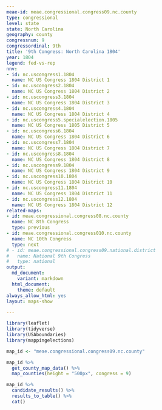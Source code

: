 ```yaml
---
meae-id: meae.congressional.congress09.nc.county
type: congressional
level: state
state: North Carolina
geography: county
congressnum: 9
congressordinal: 9th
title: '9th Congress: North Carolina 1804'
year: 1804
legend: fed-vs-rep
nnv:
- id: nc.uscongress1.1804
  name: NC US Congress 1804 District 1
- id: nc.uscongress2.1804
  name: NC US Congress 1804 District 2
- id: nc.uscongress3.1804
  name: NC US Congress 1804 District 3
- id: nc.uscongress4.1804
  name: NC US Congress 1804 District 4
- id: nc.uscongress5.specialelection.1805
  name: NC US Congress 1805 District 5
- id: nc.uscongress6.1804
  name: NC US Congress 1804 District 6
- id: nc.uscongress7.1804
  name: NC US Congress 1804 District 7
- id: nc.uscongress8.1804
  name: NC US Congress 1804 District 8
- id: nc.uscongress9.1804
  name: NC US Congress 1804 District 9
- id: nc.uscongress10.1804
  name: NC US Congress 1804 District 10
- id: nc.uscongress11.1804
  name: NC US Congress 1804 District 11
- id: nc.uscongress12.1804
  name: NC US Congress 1804 District 12
related-maps:
- id: meae.congressional.congress08.nc.county
  name: NC 8th Congress
  type: previous
- id: meae.congressional.congress010.nc.county
  name: NC 10th Congress
  type: next
# - id: meae.congressional.congress09.national.district
#   name: National 9th Congress
#   type: national
output:
  md_document:
    variant: markdown
  html_document:
    theme: default
always_allow_html: yes
layout: maps-show

---
```


```r
library(leaflet)
library(tidyverse)
library(USAboundaries)
library(mappingelections)

map_id <- "meae.congressional.congress09.nc.county"
```

<div class="map">

```r
map_id %>%
  get_county_map_data() %>%
  map_counties(height = "500px", congress = 9)
```

</div>

<div class="results-table">

```r
map_id %>%
  candidate_results() %>%
  results_to_table() %>%
  cat()
```

</div>
